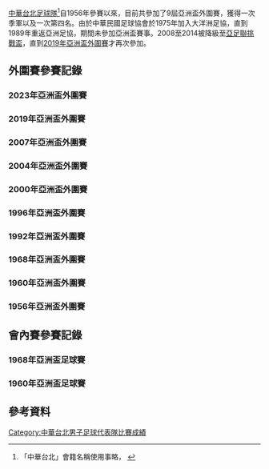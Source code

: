 [[中華台北男子足球代表隊|中華台北足球隊]]<ref>「中華台北」會籍名稱使用事略， {{cite web |url=http://old.npf.org.tw/PUBLICATION/EC/090/EC-R-090-017.htm |title=存档副本 |accessdate=2010-07-08 |deadurl=yes |archiveurl=https://web.archive.org/web/20110724233918/http://old.npf.org.tw/PUBLICATION/EC/090/EC-R-090-017.htm |archivedate=2011-07-24 }}</ref>自1956年參賽以來，目前共參加了9屆亞洲盃外圍賽，獲得一次季軍以及一次第四名。由於中華民國足球協會於1975年加入大洋洲足協，直到1989年重返亞洲足協，期間未參加亞洲盃賽事。2008至2014被降級至[[亞足聯挑戰盃|亞足聯挑戰盃]]，直到[[2019年亞洲盃外圍賽|2019年亞洲盃外圍賽]]才再次參加。

== 外圍賽參賽記錄 ==
=== 2023年亞洲盃外圍賽 ===
{{footballbox collapsible
|round      = [[2022年國際足總世界盃外圍賽_–_亞洲區第二圈#B組|2022年世足資格賽亞洲第二輪]]
|date       = 2019年9月5日
|time       = 19:10 ([[UTC+8|UTC+8]])
|team1      = {{fb-rt|TPE}}
|score      = 1 - 2
|report     = https://www.fifa.com/worldcup/qatar2022/preliminaries/asia/matches/match/400080718/
|team2      = {{fb|JOR}}
|goals1     = [[溫智豪|溫智豪]] {{goal|81}}
|goals2     = [[Baha'_Faisal|Faisal]] {{goal|19}} <br> [[Ahmed_Samir_(footballer,_born_1991)|Samir]] {{goal|37}}
|stadium    = [[台北田徑場|台北田徑場]]
|location   = [[台北|台北]], [[中華民國|中華民國]]
|attendance = 5,520
|referee    = {{flagicon|JPN}} 荒木友輔
|result     = L
}}
{{footballbox collapsible
|round      = [[2022年國際足總世界盃外圍賽_–_亞洲區第二圈#B組|2022年世足資格賽亞洲第二輪]]
|date       = 2019年9月10日
|time       = 19:10 ([[UTC+8|UTC+8]])
|team1      = {{fb-rt|TPE}}
|score      = 0 - 2
|report     = https://www.fifa.com/worldcup/qatar2022/preliminaries/asia/matches/match/400080721/
|team2      = {{fb|NEP}}
|goals1     = 
|goals2     = [[Anjan_Bista|Bista]] {{goal|4||62}}
|stadium    = [[台北田徑場|台北田徑場]] 
|location   = [[台北|台北]], [[中華民國|中華民國]]
|attendance = 4,780
|referee    = {{flagicon|OMA}} Yaqoob Abdul Baki
|result     = L
}}
{{footballbox collapsible
|round      = [[2022年國際足總世界盃外圍賽_–_亞洲區第二圈#B組|2022年世足資格賽亞洲第二輪]]
|date       = 2019年10月15日
|time       = 19:40 ([[UTC+8|UTC+8]])
|team1      = {{fb-rt|TPE}}
|score      = 1 - 7
|report     = https://www.fifa.com/worldcup/qatar2022/preliminaries/asia/matches/match/400080725/
|team2      = {{fb|AUS}}
|goals1     = [[陳毅維|陳毅維]] {{goal|21}}
|goals2     = [[亞當·塔加特|塔加特]] {{goal|12||19}} <br> [[傑克遜·歐文|歐文]] {{goal|34||37}} <br>[[哈利·蘇達亞|蘇達亞]] {{goal|73||89}} <br> [[占美·麥卡倫|麥卡倫]] {{goal|84}} 
|stadium    = [[國家體育場_(高雄市)|國家體育場]]
|location   = [[高雄|高雄]], [[中華民國|中華民國]]
|attendance = 3,251
|referee    = {{flagicon|THA}} Mongkolchai Pechsri
|result     = L
}}
{{footballbox collapsible
|round      = [[2022年國際足總世界盃外圍賽_–_亞洲區第二圈#B組|2022年世足資格賽亞洲第二輪]]
|date       = 2019年11月14日
|time       = 19:00 ([[UTC+3|UTC+3]])
|team1      = {{fb-rt|KUW}}
|score      = 9 - 0
|report     = https://www.fifa.com/worldcup/qatar2022/preliminaries/asia/matches/match/400080758/
|team2      = {{fb|TPE}}
|goals1     = [[Yousef_Nasser|Nasser]] {{goal|22||59}} <br> [[Fahad_Al_Ansari|Al Ansari]] {{goal|42}} <br> [[Mobarak_Al_Faneeni|Al Faneeni]] {{goal|49}} <br> [[Bader_Al-Mutawa|Al-Mutawa]] {{goal|55}} <br> [[Faisal_Zayid|Al-Harbi]] {{goal|62}} <br> [[Shabib_Al-Khaldi|Al-Khaldi]] {{goal|73}} <br> [[陳威全_(足球運動員)|陳威全]] {{goal|77|o.g.}} <br> [[Faisal_Ajab_Al-Azemi|Al-Azemi]] {{goal|73}}
|goals2     =
|stadium    = {{link-en|賈比爾·艾哈邁德·薩巴赫國際體育場|Jaber Al-Ahmad International Stadium}}
|location   = [[科威特城|科威特城]]，[[科威特|科威特]]
|attendance = 7,500
|referee    = {{flagicon|MAS}} Mohd Amirul Izwan Yaacob
|result     = L
}}
{{footballbox collapsible
|round      = [[2022年國際足總世界盃外圍賽_–_亞洲區第二圈#B組|2022年世足資格賽亞洲第二輪]]
|date       = 2019年11月19日
|time       = 18:00 ([[UTC+2|UTC+2]])
|team1      = {{fb-rt|JOR}}
|score      = 5 - 0
|report     = https://www.fifa.com/worldcup/qatar2022/preliminaries/asia/matches/match/400080760/
|team2      = {{fb|TPE}}
|goals1     = [[Baha'_Faisal|Faisal]] {{goal|4||75}} <br> [[Ahmad_Ersan|Ersan]] {{goal|25}} <br> [[Yazan_Abu_Arab|Al-Arab]] {{goal|43}} <br> [[漢姆扎·阿爾-達爾多耶|艾達拉耶]] {{goal|62}}
|goals2     =
|stadium    = {{link-en|阿卜杜拉二世國王體育場|King Abdullah II Stadium}}
|location   = [[安曼|安曼]]，[[約旦|約旦]]
|attendance = 2,289
|referee    = {{flagicon|UAE}} [[穆罕默德·阿卜杜拉·哈桑·穆罕默德|穆罕默德·阿卜杜拉·哈桑·穆罕默德]]
|result     = L
}}
{{footballbox collapsible
| round      = [[2022年國際足總世界盃外圍賽_–_亞洲區第二圈#B組|2022年世足資格賽亞洲第二輪]]
| date       = 2021年6月3日
| time       = 19:00 ([[UTC+3|UTC+3]])
| team1      = {{fb-rt|NEP}}
| score      = 2 – 0
| report     = https://www.fifa.com/worldcup/preliminaries/asia/matches/match/400176844/
| team2      = {{fb|TPE}}
| goals1     = [[Anjan_Bista|Bista]] {{goal|3|pen.}} <br> [[Nawayug_Shrestha|Shrestha]] {{goal|80}}
| goals2     =
| stadium    = {{link-en|科威特體育俱樂部體育場|Al Kuwait Sports Club Stadium}}
| location   = [[科威特城|科威特城]]，[[科威特|科威特]]{{refn|name=centralised|第二輪剩餘賽程安排於科威特舉行。}}
| attendance = 0
| referee    = {{flagicon|KOR}} Kim Woo-sung
| result     = L
}}
{{footballbox collapsible
| round      = [[2022年國際足總世界盃外圍賽_–_亞洲區第二圈#B組|2022年世足資格賽亞洲第二輪]]
| date       = 2021年6月7日
| time       = 22:00 ([[UTC+3|UTC+3]])
| team1      = {{fb-rt|AUS}}
| score      = 5 – 1
| report     = https://www.fifa.com/worldcup/preliminaries/asia/matches/match/400080767/
| team2      = {{fb|TPE}}
| goals1     = [[哈利·蘇達亞|蘇達亞]] {{goal|12}} <br> [[占美·麥卡倫|麥卡倫]] {{goal|27|pen.}} <br> [[特倫特·塞恩斯伯里|塞恩斯伯里]] {{goal|41}} <br> [[米歇爾·杜基|杜基]] {{goal|46||84}}
| goals2     = [[高偉傑|高偉傑]] {{goal|62}}
| stadium    = {{link-en|賈比爾·艾哈邁德國際體育場|Jaber Al-Ahmad International Stadium}}
| location   = [[科威特城|科威特城]]，[[科威特|科威特]]{{refn|name=centralised}}
| attendance = 0
| referee    = {{flagicon|QAT}} Saoud Al-Adba
| result     = L
}}
{{footballbox collapsible
| round      = [[2022年國際足總世界盃外圍賽_–_亞洲區第二圈#B組|2022年世足資格賽亞洲第二輪]]
| date       = 2021年6月15日
| time       = 22:00 ([[UTC+3|UTC+3]])
| team1      = {{fb-rt|TPE}}
| score      = 1 – 2
| report     = https://www.fifa.com/worldcup/preliminaries/asia/matches/match/400080768/
| team2      = {{fb|KUW}}
| goals1     = [[吳俊青|吳俊青]] {{goal|51}}
| goals2     = [[Yousef_Nasser|Nasser]] {{goal|14||71}}
| stadium    = {{link-en|賈比爾·艾哈邁德國際體育場|Jaber Al-Ahmad International Stadium}}
| location   = [[科威特城|科威特城]]，[[科威特|科威特]]{{refn|name=centralised}}
| attendance = 0
| referee    = {{flagicon|OMA}} [[艾哈邁德·卡夫|艾哈邁德·卡夫]]
| result     = L
}}
{{footballbox collapsible
| round      = [[2023年亞足聯亞洲盃外圍賽_–_附加賽圈|2023年亞洲盃資格賽附加賽]]
| date       = 2021年10月7日
| time       = 19:00 ([[UTC+7|UTC+7]])
| team1      = {{fb-rt|IDN}}
| score      = 2 – 1
| report     = http://stats.the-afc.com/match_report/20807
| team2      = {{fb|TPE}}
| goals1     = [[Ramai_Rumakiek|Rumakiek]] {{goal|16}} <br> [[Evan_Dimas|Dimas]] {{goal|48}}
| goals2     = [[許恆賓|許恆賓]] {{goal|90}}
| stadium    = [[武里南體育場|武里南體育場]]
| location   = [[武里南府|武里南府]]，[[泰國|泰國]]
| attendance = 0
| referee    = {{flagicon|IRN}} Heydari Payam
| result     = L
}}
{{footballbox collapsible
| round      = [[2023年亞足聯亞洲盃外圍賽_–_附加賽圈|2023年亞洲盃資格賽附加賽]]
| date       = 2021年10月11日
| time       = 20:00 ([[UTC+7|UTC+7]])
| team1      = {{fb-rt|TPE}}
| score      = 0 – 3
| report     = http://stats.the-afc.com/match_report/20809
| team2      = {{fb|IDN}}
| goals1     = 
| goals2     = [[Egy_Maulana_Vikri|Egy]] {{goal|27}} <br> [[Ricky_Kambuaya|Kambuaya]] {{goal|55}} <br> [[Witan_Sulaeman|Sulaeman]] {{goal|90+3}}
| stadium    = [[武里南體育場|武里南體育場]]
| location   = [[武里南府|武里南府]]，[[泰國|泰國]]
| attendance = 0
| referee    = {{flagicon|JOR}} [[穆罕默德·阿拉法赫|穆罕默德·阿拉法赫]]
| result     = L
}}

=== 2019年亞洲盃外圍賽 ===

{{footballbox_collapsible
|round= 第一輪
|date = 2015年3月12日
|time = 19:00 [[UTC+8|UTC+8]]
|team1 = {{fb-rt|TPE}}
|score = 0 - 1
|report = [http://www.fifa.com/worldcup/matches/round=275167/match=300311248/index.html 報告 (FIFA)]<br />[https://web.archive.org/web/20180324162538/http://cms.the-afc.com/afcasfeeds?fixtureid=9227&stageid=355&tMode=H&view=ajax&show=matchsummary 報告 (AFC)]
|team2 = {{fb|BRU}}
|goals1 = 
|goals2 = [[阿迪·賽義德|阿迪·賽義德]] {{goal|36}}
|location = [[高雄市|高雄市]]，[[中華民國|中華民國]]
|stadium = [[國家體育場_(高雄市)|國家體育場]]
|attendance = 6,273
|referee = {{flagicon|IND}} Rowan Arumughan
|assistantreferees = {{flagicon|IND}} Kennedy SAPAM<br />{{flagicon|IND}} Magho MOIRANGTHEM
|fourthofficial = {{flagicon|IND}} Tejas NAGVENKAR
|nobars= 1
|result= L
|motm= {{flagicon|TPE}} [[陳柏良_(足球運動員)|陳柏良]]

}}

{{footballbox_collapsible
|round= 第一輪
|date = 2015年3月17日
|time = 20:15 [[UTC+8|UTC+8]]
|team1 = {{fb-rt|BRU}}
|score = 0 - 2
|report=[http://www.fifa.com/worldcup/matches/round=275167/match=300311255/index.html 報告 (FIFA)] <br> [https://web.archive.org/web/20180324162443/http://cms.the-afc.com/afcasfeeds?fixtureid=9233&stageid=355&tMode=H&view=ajax&show=matchsummary 報告 (AFC)]
|team2 = {{fb|TPE}}
|goals1 = 
|goals2 = [[王睿_(台灣足球運動員)|王睿]] {{goal|36}} <br> [[朱恩樂|朱恩樂]] {{goal|53}}
|location = [[斯里巴卡旺市|斯里巴卡旺市]]，[[汶萊|汶萊]]
|stadium = {{link-en|蘇丹哈桑納爾·博爾基亞體育場|Sultan Hassal Bolkiah Stadium}}
|attendance = 18,000
|referee = {{flagicon|KSA}} Turki Alkhudhayr
|assistantreferees = {{flagicon|KSA}} Badr Al Shumrani <br> {{flagicon|KSA}} Khalaf Zaid Alshammari
|fourthofficial = {{flagicon|KSA}} Mohammed Al HOISH
|nobars= 1
|result= W
|aggregatescore = 1 - 2
|motm= {{flagicon|TPE}} [[王睿_(台灣足球運動員)|王睿]]
}}
{{footballbox_collapsible
|round= 第二輪
|date = 2015年6月16日
|time = 19:30 [[UTC+8|UTC+8]]
|team1 = {{fb-rt|TPE}}
|score = 0 - 2
|report = [http://www.fifa.com/worldcup/matches/round=275171/match=300317468/index.html 報告 (FIFA)] <br> [https://web.archive.org/web/20180324224254/http://cms.the-afc.com/afcasfeeds?fixtureid=9387&stageid=365&tMode=H&view=ajax&show=matchsummary 報告 (AFC)]
|team2 = {{fb|THA}}
|goals1 = 
|goals2 = [[堤拉辛·當達|鄧達]] {{goal|21||39}}
|location = [[台北市|台北市]]，[[中華民國|中華民國]]
|stadium = [[台北田徑場|台北田徑場]]
|attendance =  18,168
|referee = {{flagicon|KUW}} Ali Shaban
|assistantreferees = {{flagicon|KUW}} Humoud Alsahli<br />{{flagicon|KUW}} Ali Behzad
|fourthofficial = {{flagicon|KUW}} Jasem Ahmad
|nobars= 1
|result= L
|motm= {{flagicon|THA}} [[堤拉辛·當達|鄧達]]
}}
{{footballbox_collapsible
|round= 第二輪
|date = 2015年9月3日
|time = 17:00 [[UTC+4:30|UTC+4:30]]
|team1 = {{fb-rt|IRQ}}
|score = 5 - 1
|report = [http://www.fifa.com/worldcup/matches/round=275171/match=300317470/index.html 報告 (FIFA)] <br> [https://web.archive.org/web/20180324224521/http://cms.the-afc.com/afcasfeeds?fixtureid=9388&stageid=365&tMode=H&view=ajax&show=matchsummary 報告 (AFC)]
|team2 = {{fb|TPE}}
|goals1 = [[阿里·阿德南|阿里·阿德南]] {{goal|37}} <br> {{link-en|Ali Hosni|Ali Hosni}} {{goal|59}} <br> {{link-en|Ahmed Yasin Ghani|Ahmed Yasin Ghani|Yasin}} {{goal|80}} <br> [[尤尼斯·穆罕默德|尤尼斯]] {{goal|88}} <br> {{link-en|Justin Meram|Justin Meram|Meram}} {{goal|90+1|pen.}}
|goals2 = [[溫智豪|溫智豪]] {{goal|86}}
|location = [[德黑蘭|德黑蘭]]，[[伊朗|伊朗]]
|stadium = {{link-en|PAS Stadium|Shahid Dastgerdi Stadium|帕斯球場}}
|attendance = 4,200
|referee = {{flagicon|OMA}} Yaqoob ABDUL BAKI
|assistantreferees = {{flagicon|OMA}} Hamed AL MAYAHI <br> {{flagicon|OMA}} Abdullah AL JARDANI
|fourthofficial = {{flagicon|OMA}} Omar MUBARAK MAZAROUA AL YAQOUBI
|nobars= 1
|result= L
|motm= {{flagicon|IRQ}} [[尤尼斯·穆罕默德|尤尼斯]] 
}}
{{footballbox_collapsible
|round= 第二輪
|date = 2015年9月8日
|time = 19:00 [[UTC+8|UTC+8]]
|team1 = {{fb-rt|TPE}}
|score = 1 - 2
|report = [http://www.fifa.com/worldcup/matches/round=275171/match=300317483/index.html 報告 (FIFA)] <br> [https://web.archive.org/web/20180324224122/http://cms.the-afc.com/afcasfeeds?fixtureid=9390&stageid=365&tMode=H&view=ajax&show=matchsummary 報告 (AFC)]
|team2 = {{fb|VIE}}
|goals1=[[吳俊青|吳俊青]] {{goal|82}}
|goals2=[[丁薦城|丁薦城]] {{goal|53}} <br> [[陳飛山|陳飛山]] {{goal|90+2}}
|location = [[台北市|台北市]]，[[中華民國|中華民國]]
|stadium = [[台北田徑場|台北田徑場]]
|attendance =  	20,239
|referee = {{flagicon|KOR}} 金大容
|assistantreferees = {{flagicon|KOR}} KANG Dojoon <br> {{flagicon|KOR}} Park INSUN
|fourthofficial = {{flagicon|BAN}} Md. MIZANUR RAHMAN
|nobars= 1
|result= L
|motm= {{flagicon|TPE}} [[陳昌源|陳昌源]]
}}
{{footballbox_collapsible
|round= 第二輪
|date = 2015年11月12日
|time = 19:00 [[UTC+7|UTC+7]]
|team1 = {{fb-rt|THA}}
|score = 4 - 2
|report = [http://www.fifa.com/worldcup/matches/round=275171/match=300317485/index.html 報告 (FIFA)] <br> [https://web.archive.org/web/20180324224459/http://cms.the-afc.com/afcasfeeds?fixtureid=9397&stageid=365&tMode=H&view=ajax&show=matchsummary 報告 (AFC)]
|team2 = {{fb|TPE}}
|goals1 = Teerasil Dangda {{goal|41}} <br> [[博考·安南|博考·安南]] {{goal|52}} <br> [[阿迪沙·格賴頌|阿迪沙·格賴頌]] {{goal|72}} <br> Thana CHANABOOT {{goal|74}}
|goals2 = [[殷亞吉|殷亞吉]] {{goal|3}} <br> [[黃楷峻|黃楷峻]] {{goal|65}}
|location = [[曼谷|曼谷]]，[[泰國|泰國]]
|stadium = [[拉加曼加拉體育場|拉加曼加拉體育場]]
|attendance = 50,000
|referee = {{flagicon|KGZ}} Dmitriy Mashentsev
|assistantreferees = {{flagicon|KGZ}} Bakhadyr KOCHKOROV <br> {{flagicon|KGZ}} Ismailzhan TALIPZHANOV
|fourthofficial = {{flagicon|KGZ}} Rysbek SHEKERBEKOV
|nobars= 1
|result= L
|motm= {{flagicon|THA}} Tana Chanabut
}}
{{footballbox_collapsible
|round= 第二輪
|date = 2015年11月17日
|time = 19:00 [[UTC+8|UTC+8]]
|team1 = {{fb-rt|TPE}}
|score = 0 - 2
|report = [http://www.fifa.com/worldcup/matches/round=275171/match=300317471/index.html 報告 (FIFA)] <br> [https://web.archive.org/web/20180324224236/http://cms.the-afc.com/afcasfeeds?fixtureid=9398&stageid=365&tMode=H&view=ajax&show=matchsummary 報告 (AFC)]
|team2 = {{fb|IRQ}}
|goals1 = 
|goals2 = [[杜爾加姆·伊斯邁爾|伊斯邁爾]] {{goal|19}} <br> [[尤尼斯·穆罕默德|尤尼斯]] {{goal|85}}
|location = [[高雄市|高雄市]]，[[中華民國|中華民國]]
|stadium = [[國家體育場_(高雄市)|國家體育場]]
|attendance = 11,960
|referee = {{flagicon|JPN}} [[饭田淳平|饭田淳平]]
|assistantreferees = {{flagicon|JPN}} 五十嵐泰之 <br> {{flagicon|JPN}} 山內宏志
|fourthofficial = {{flagicon|CAM}} Vichhika TUY
|nobars= 1
|result= L
|motm= {{flagicon|IRQ}} [[尤尼斯·穆罕默德|尤尼斯]]
}}
{{footballbox_collapsible
|round= 第二輪
|date = 2016年3月24日
|time = 19:00 [[UTC+7|UTC+7]]
|team1 = {{fb-rt|VIE}}
|score = 4 - 1
|report = [http://www.fifa.com/worldcup/matches/round=275171/match=300317469/index.html 報告 (FIFA)] <br> [https://web.archive.org/web/20180324224405/http://cms.the-afc.com/afcasfeeds?fixtureid=9400&stageid=365&tMode=H&view=ajax&show=matchsummary 報告 (AFC)]
|team2 = {{fb|TPE}}
|goals1 = [[黎公榮|黎公榮]] {{goal|8||90+1}} <br> [[阮文全|阮文全]] {{goal|29||42}}
|goals2 = [[吳俊青|吳俊青]] {{goal|7}}
|location = [[河內|河內]]，[[越南|越南]]
|stadium = [[美亭國家體育場|美亭國家體育場]]
|attendance = 18,350
|referee = {{flagicon|JOR}} Adham Makhadmeh
|assistantreferees = {{flagicon|JOR}} Ahmad Alroalle <br> {{flagicon|JOR}} Issa Alamawi
|fourthofficial = {{flagicon|JOR}} Ahmed Alali
|nobars= 1
|result= L
|motm= {{flagicon|VIE}} [[阮文全|阮文全]]
}}
{{footballbox_collapsible
|round = 附加賽第一輪
|date = 2016年6月2日
|time = 19:00 [[UTC+8|UTC+8]]
|team1 = {{fb-rt|TPE}}
|score = 2 - 2
|report = [https://web.archive.org/web/20180327084734/http://cms.the-afc.com/afcasfeeds?fixtureid=10175&stageid=403&tMode=H&view=ajax&show=matchsummary 報告 (AFC)]
|team2 = {{fb|CAM}}
|goals1 = [[黃偉民_(足球運動員)|黃偉民]] {{goal|6}} <br> [[陳柏良_(足球運動員)|陳柏良]] {{goal|22}}
|goals2 = [[Keo_Sokpheng|Sokpheng]] {{goal|8}} <br> [[Chhin_Chhoeun|Chhoeun]]{{goal|31}}
|location = [[高雄市|高雄市]]，[[中華民國|中華民國]]
|stadium = [[國家體育場_(高雄市)|國家體育場]]
|attendance = 3,564
|referee = {{flagicon|IND}} [[Pranjal_Banerjee|Pranjal Banerjee]]
|assistantreferees = {{flagicon|IND}} [[Samar_Pal|Samar Pal]] <br> {{flagicon|IND}} [[Asi_Kr_Sarkar|Asi Kr Sarkar]]
|fourthofficial = {{flagicon|PLE}} [[Ali_Jibril|Ali Jibril]]
|nobars = 1
|result = D
|motm = {{flagicon|TPE}} [[潘文傑|潘文傑]]
}}
{{footballbox_collapsible
|round = 附加賽第一輪
|date = 2016年6月7日
|time = 19:00 [[UTC+7|UTC+7]]
|team1 = {{fb-rt|CAM}}
|score = 2 - 0
|aggregatescore = 4 - 2
|report =  [https://web.archive.org/web/20180327084619/http://cms.the-afc.com/afcasfeeds?fixtureid=10180&stageid=403&tMode=H&view=ajax&show=matchsummary 報告 (AFC)]
|team2 = {{fb|TPE}}
|goals1 = Hong Pheng {{goal|7}} <br> Prak Mony Udom {{goal|60|pen.}}
|goals2 = 
|location = [[金邊|金邊]]，[[柬埔寨|柬埔寨]]
|stadium = [[金邊奧林匹克體育場|金邊奧林匹克體育場]]
|attendance = 50,000
|referee = {{flagicon|JOR}} Ahmed Faisal Mohammad Al Ali
|assistantreferees = {{flagicon|JOR}} Faisal Mohammad Awwad Shwair <br> {{flagicon|JOR}} Muhammad Muhammad Hassan Mustafa
|fourthofficial = {{flagicon|JOR}} Ahmad Yacoub Ibrahim
|nobars = 1
|result = L
|motm = {{flagicon|CAM}} Chan Vathanaka
}}
{{footballbox_collapsible
|round = 附加賽第二輪
|date = 2016年9月6日
|time = 19:00 [[UTC+8|UTC+8]]
|team1 = {{fb-rt|TLS}}
|score = 1 - 2
|report = [https://web.archive.org/web/20180328164512/http://cms.the-afc.com/afcasfeeds?fixtureid=10187&stageid=403&tMode=H&view=ajax&show=matchsummary 報告 (AFC)]
|team2 = {{fb|TPE}}
|goals1 = {{le|魯菲諾・伽馬|Rufino Gama}} {{goal|5}}
|goals2 = [[吳俊青|吳俊青]] {{goal|8||38}}
|location = [[高雄市|高雄市]]，[[中華民國|中華民國]]
|stadium = [[國家體育場_(高雄市)|國家體育場]]
|attendance = 2,849
|referee = {{flagicon|VIE}} [[武明智|武明智]]
|assistantreferees = {{flagicon|VIE}} Nguyen Trung Hau <br> {{flagicon|SIN}} Jeffrey Goh
|fourthofficial = {{flagicon|VIE}} Nguyen Hien Triet
|nobars = 1
|result = W
|motm = {{flagicon|TPE}} [[吳俊青|吳俊青]]
}}
{{footballbox_collapsible
|round = 附加賽第二輪
|date= {{Start date|2016|10|11}}
|time= 19:00 [[UTC+8|UTC+8]]
|team1= {{fb-rt|TPE}}
|score= 2 - 1
|aggregatescore = 4 - 2
|report= [https://web.archive.org/web/20180328104352/http://cms.the-afc.com/afcasfeeds?fixtureid=10190&stageid=403&tMode=H&view=ajax&show=matchsummary 報告]
|team2={{fb|TLS}}
|goals1= [[陳毅維|陳毅維]] {{goal|10}} <br> [[陳浩瑋|陳浩瑋]] {{goal|75}}
|goals2= {{le|荷西·奧利維拉|José Oliveira}} {{goal|86}}
|location= [[高雄市|高雄市]]，[[中華民國|中華民國]]
|stadium= [[國家體育場_(高雄市)|國家體育場]]
|attendance = 1,000
|referee = {{flagicon|KOR}} Kim Hee Gon
|assistantreferees = {{flagicon|KOR}} PARK SANGJUN<br />{{flagicon|KOR}} LEE JUNG MIN
|fourthofficial = {{flagicon|KOR}} KIM WOOSUNG
|nobars = 1
|result = W
|motm = {{flagicon|TPE}} [[陳毅維|陳毅維]]
}}
{{footballbox_collapsible
|round		=第三輪
|date		={{Start date|2017|3|26}}
|time		=18:00 [[UTC+8|UTC+8]]
|team1		={{fb-rt|TPE}}
|score		=1 - 3
|report		=[https://web.archive.org/web/20180323032108/http://cms.the-afc.com/afcasfeeds?fixtureid=11185&stageid=432&tMode=H&view=ajax&show=matchsummary 報告]
|team2		={{fb|TKM}}
|goals1		=[[陳柏良|陳柏良]] {{goal|45+2|pen.}}
|goals2		=Altymyrat Annadurdyýew {{goal|23}}<br />Ruslan Mingazov {{goal|24}} {{sent off|2|65|90+3}}<br />Serdar Annaorazow {{yel|45}}<br />Elman Tagayev {{yel|52}}<br />[[陳家駿|陳家駿]] {{goal|83|o.g.}}
|location	=[[台北市|台北市]]，[[中華民國|中華民國]]
|stadium	=[[台北田徑場|台北田徑場]] 
|attendance	=5,898
|referee	={{flagicon|KOR}} Kim Hee Gon
|assistantreferees	={{flagicon|KOR}} Kwak Seung-soon<br />{{flagicon|KOR}} Kang Dong-ho
|fourthofficial	={{flagicon|MAL}} Suhaizi Shukri
|nobars		=1
|result		=L
|motm		={{flagicon|TKM}} Altymyrat Annadurdyýew
}}
{{footballbox_collapsible
|round		=第三輪
|date		={{Start date|2017|6|13}}
|time		=21:00 [[UTC+8|UTC+8]]
|team1		={{fb-rt|SIN}}
|score		=1 - 2
|report		=[https://web.archive.org/web/20180322205225/http://cms.the-afc.com/afcasfeeds?fixtureid=11186&stageid=432&tMode=H&view=ajax&show=matchsummary 報告]
|team2		={{fb|TPE}}
|goals1		=Hariss Harun {{goal|6}}
|goals2		=[[陳昌源|陳昌源]] {{goal|31}}<br>[[陳昭安|陳昭安]] {{goal|60}}
|location	=[[加冷|加冷]]，[[新加坡|新加坡]]
|stadium	=[[惹蘭勿剎體育場|惹蘭勿剎體育場]] 
|attendance	=5,234
|referee	={{flagicon|JOR}} Ahmed Faisal Mohammad Al Ali
|assistantreferees	={{flagicon|JOR}} Mohammad Mustafa Al Kalaf<br>{{flagicon|JOR}} Ayman Faysal Hamza Obeidat
|fourthofficial	={{flagicon|JOR}} Mohammad Hasan Mahmoud Arafah
|nobars		=1
|result		=W
|motm		={{flagicon|TPE}} [[陳昌源|陳昌源]]

}}

{{footballbox_collapsible
|round		= 第三輪
|date		= {{Start date|2017|9|5}}
|time		= {{UTZ|19:00|3}}
|team1		= {{fb-rt|BHR}}
|score		= 5 - 0
|report		= [https://web.archive.org/web/20180322205251/http://cms.the-afc.com/afcasfeeds?fixtureid=11189&stageid=432&tMode=H&view=ajax&show=matchsummary 報告]
|team2		= {{fb|TPE}}
|goals1		= Komail Al-Aswad {{goal|11}} <br> Ali Jaafar Mohamed Madan {{goal|45+4}} <br> Mahdi Abduljabbar {{goal|56||89}} <br> Abdulla Yusuf Helal {{goal|74}}
|goals2		=
|location	= [[里法|里法]]，[[巴林|巴林]]
|stadium	= [[巴林國家體育場|巴林國家體育場]] 
|attendance	= 362
| referee	= {{flagicon|MAS}} [[Nagor_Amir_Noor_Mohamed|Nagor Amir Noor Mohamed]]
| assistantreferees = {{flagicon|MAS}} Mohamad Mu Azi Zainal Abidin <br> {{flagicon|MAS}} Azman Ismail
| fourthofficial = {{flagicon|MAS}} Muhammad Nazmi Nasaruddin
| nobars = 1
| result = L
| motm = {{flagicon|BHR}} Mahdi Abduljabbar

}}

{{footballbox_collapsible
|round		= 第三輪
|date		= {{Start date|2017|10|10}}
|time		= {{UTZ|18:00|8}} 
|team1		= {{fb-rt|TPE}}
|score		= 2 - 1
|report		=  [https://web.archive.org/web/20180323032047/http://cms.the-afc.com/afcasfeeds?fixtureid=11191&stageid=432&tMode=H&view=ajax&show=matchsummary 報告]
|team2		= {{fb|BHR}}
| goals1	= [[陳柏良|陳柏良]] {{goal|90}} <br> [[朱恩樂|朱恩樂]] {{goal|90+3}}
| goals2	= [[Ismail_Al-Latif|Ismail Al-Latif]] {{goal|18|pen.}}
| location	= [[台北市|台北市]]，[[中華民國|中華民國]]
| stadium	= [[台北田徑場|台北田徑場]]
| attendance	= 7,908
| referee	= {{flagicon|JPN}} 木村博之
| assistantreferees	= {{flagicon|JPN}} Jun Mihara <br> {{flagicon|JPN}}Toshiyuki Tanaka
| fourthofficial	= {{flagicon|JPN}} Yusuke Araki
| nobars	= 1
| result	= W
| motm = 

}}

{{footballbox_collapsible
|round		=第三輪
|date		={{Start date|2017|11|14}}
| time		= {{UTZ|15:00|5}}
| team1		= {{fb-rt|TKM}}
| score		= 2 - 1
| report	= [https://web.archive.org/web/20180322205122/http://cms.the-afc.com/afcasfeeds?fixtureid=11193&stageid=432&tMode=H&view=ajax&show=matchsummary 報告]
| team2		= {{fb|TPE}}
| goals1	= [[Yakshiyev_Murat|Yakshiyev Murat]] {{goal|22|}} <br> [[Annadurdyyev_Altymyrat|Annadurdyyev Altymyrat]] {{goal|40|}}
| goals2        = [[陳柏良|陳柏良]] {{goal|88|pen.}}
| location	= [[巴爾坎納巴德|巴爾坎納巴德]]，[[土庫曼|土庫曼]]
| stadium	= Sport toplumy Stadium
| attendance	= 9,500
| referee	= {{flagicon|SRI}} Hettikamkanamge Perera
| assistantreferees    = {{flagicon|SRI}} Palliya Guruge Priyanga Namal <br> {{flagicon|SRI}} Palitha Hemathunga
| fourthofficial       ={{flagicon|SRI}} Kuttiappa Rajaratnam Prashanth Rajakrishna 
| nobars	= 1
| result	= L
| motm		= {{flagicon|TKM}} [[Yakshiyev_Murat|Yakshiyev Murat]]
}}
{{footballbox_collapsible
|round		=第三輪
|date		={{Start date|2018|3|27}}
| time		={{UTZ|19:00|8}} 
| team1		={{fb-rt|TPE}}
| score		= 1 - 0
| report	= [https://web.archive.org/web/20180322204743/http://cms.the-afc.com/afcasfeeds?fixtureid=11195&stageid=432&tMode=H&view=ajax&show=matchsummary 報告]
| team2		={{fb|SIN}}
| goals1	= [[陳柏良_(足球運動員)|陳柏良]] {{goal|37}}
| goals2	=
| location	= [[中華民國|中華民國]][[台北市|台北市]]
| stadium	= [[台北田徑場|台北田徑場]]
| attendance	= 8,139
| referee	= {{flagicon|IND}} Pranjal Banerjee
| assistantreferees = {{flagicon|IND}} Samar Pal <br> {{flagicon|IND}} Asit Kumar Sarkar
| fourthofficial = {{flagicon|BAN}} Md Anisur Rahman
| nobars	= 1
| result	= W
| motm		= {{flagicon|TPE}} [[陳柏良|陳柏良]]
}}

===2007年亞洲盃外圍賽===
{{footballbox_collapsible
|round=小組賽
|date=2006年2月22日
|time=15:30 [[UTC+3:30|UTC+3:30]]
|team1={{fb-rt|IRN}}
|score= 4 - 0
|report =
|team2={{fb|TPE}}
|goals1=[[安德拉尼克·泰穆里安|安德拉尼克·泰穆里安]] {{goal|35}} <br /> [[Mehrzad_Madanchi|Madanchi]] {{goal|47||60}} <br /> [[阿里·戴伊|阿里·戴伊]] {{goal|82}}
|goals2=
|location =[[德黑蘭|德黑蘭]]，[[伊朗|伊朗]]
|stadium =[[阿薩迪體育場|阿薩迪體育場]]
|attendance=5,000
|referee={{flagicon|Iraq}} Ala Abdul Kadir Nema
|nobars= 1
|result= L
}}
{{footballbox_collapsible
|round=小組賽
|date=2006年3月1日
|time=18:00 [[UTC+8|UTC+8]]
|team1={{fb-rt|TPE}}
|score= 0 - 4
|report =
|team2={{fb|Syria}}
|goals1=
|goals2=[[Zyad_Chaabo|Chabbo]] {{goal|29||58}} <br /> [[Jehad_Al_Hussain|Al Hussain]] {{goal|45}} <br /> [[菲拉斯·哈蒂布|菲拉斯·哈蒂布]] {{goal|64}}
|location =[[台北市|台北市]]，[[中華民國|中華民國]]
|stadium =[[中山足球場|中山足球場]]
|attendance=700
|referee={{flagicon|PRK}} O il Son
|nobars= 1
|result= L
}}
{{footballbox_collapsible
|round=小組賽
|date=2006年8月16日
|time=18:00 [[UTC+8|UTC+8]]
|team1={{fb-rt|TPE}}
|score= 0 - 3
|report =
|team2={{fb|KOR}}
|goals1=
|goals2=[[安貞桓|安貞桓]] {{goal|31}} <br /> [[鄭助國|鄭助國]] {{goal|53}} <br /> [[金斗炫|金斗炫]] {{goal|80}}
|location =[[台北市|台北市]]，[[中華民國|中華民國]]
|stadium =[[中山足球場|中山足球場]]
|attendance=1,300
|referee={{flagicon|India}} Subrata Sarkar
|nobars= 1
|result= L
}}
{{footballbox_collapsible
|round=小組賽
|date=2006年9月6日
|time=20:00 [[UTC+9|UTC+9]]
|team1={{fb-rt|KOR}}
|score= 8 - 0
|report =
|team2={{fb|TPE}}
|goals1=[[薛琦鉉|薛琦鉉]] {{goal|3||52}} <br /> [[鄭助國|鄭助國]] {{goal|4||45||88}} <br /> [[曹宰榛|曹宰榛]] {{goal|19||82}} <br /> [[金斗炫|金斗炫]] {{goal|77}}
|goals2=
|location =[[水原市|水原市]]，[[大韓民國|大韓民國]]
|stadium =[[水原世界盃競技場|水原世界盃競技場]]
|attendance=21,000
|referee={{flagicon|Sri Lanka}} Chandrasiri Deshapriya Arambakade Gedara
|nobars= 1
|result= L
}}
{{footballbox_collapsible
|round=小組賽
|date=2006年10月11日
|time=18:00 [[UTC+8|UTC+8]]
|team1={{fb-rt|TPE}}
|score= 0 - 2
|report =
|team2={{fb|IRN}}
|goals1=
|goals2=[[阿里·卡里米|阿里·卡里米]] {{goal|10||56}}
|location =[[台北市|台北市]]，[[中華民國|中華民國]]
|stadium =[[台北田徑場|台北田徑場]]
|attendance=2,000
|referee={{flagicon|Bangladesh}} Tayeb Hasan Shamsuzzaman
|nobars= 1
|result= L
}}
{{footballbox_collapsible
|round=小組賽
|date=2006年11月15日
|time=14:00
|team1={{fb-rt|Syria}}
|score= 3 - 0
|report =
|team2={{fb|TPE}}
|goals1=[[Tarek_Jabban|Al Jaban]] {{goal|51}} <br /> [[菲拉斯·哈蒂布|菲拉斯·哈蒂布]] {{goal|62||79}}
|goals2=
|location =[[大馬士革|大馬士革]]，[[敘利亞|敘利亞]]
|stadium =Abbasiyyin Stadium
|attendance=1,000
|referee={{flagicon|Oman}} Abdullah Al Hilali
|nobars= 1
|result= L
}}

===2004年亞洲盃外圍賽===
{{footballbox_collapsible
|date=2003年3月23日
|round=預賽
|team1={{fb-rt|Chinese Taipei}}
|score=3 – 0
|team2={{fb|Timor-Leste}}
|goals1= [[H.C._Ming|H.C. Ming]] {{goal|?||?}}<br />[[C.J._Ming|C.J. Ming]] {{goal|33}}
|goals2=
|location =[[可倫坡|可倫坡]]，[[斯里蘭卡|斯里蘭卡]]
|nobars= 1
|result= W
}}
{{footballbox_collapsible
|date=2003年3月25日
|round=預賽
|team1={{fb-rt|Sri Lanka}}
|score=2 – 1
|team2={{fb|Chinese Taipei}}
|goals1= [[S.R._Kumara|S.R. Kumara]] {{goal|13}}<br /> [[Channa_Ediri_Bandanage|Channa]] {{goal|78}}
|goals2= [[Yen_C.W.|Yen C.W.]] {{goal|47}}
|location =[[可倫坡|可倫坡]]，[[斯里蘭卡|斯里蘭卡]]
|nobars= 1
|result= L
}}

===2000年亞洲盃外圍賽===
{{footballbox_collapsible
|round= 
|date = 2000年3月25日
|time = [[UTC+8|UTC+8]]
|team1 = {{fb-rt|MAS}}
|score = 3 - 0
|report = 
|team2 = {{fb|TPE}}
|goals1 = Mohammed Noor Derus {{goal|34}}<br />Rusdi Suparman {{goal|82||86}}
|goals2 = 
|location = [[吉隆坡|吉隆坡]]，[[馬來西亞|馬來西亞]]
|stadium = Shah Alam Stadium
|attendance = 
|referee = 
|assistantreferees = 
|fourthofficial = 
|nobars = 1
|result = L
|motm = 
}}
{{footballbox_collapsible
|round= 
|date = 2000年3月27日
|time = [[UTC+8|UTC+8]]
|team1 = {{fb-rt|TPE}}
|score = 0 - 2
|report = 
|team2 = {{fb|THA}}
|goals1 = 
|goals2 = Seksan Piturat {{goal|74}}<br />[[鄭勇仁|鄭勇仁]] {{goal|81|o.g.}}
|location = [[吉隆坡|吉隆坡]]，[[馬來西亞|馬來西亞]]
|stadium = Shah Alam Stadium
|attendance = 
|referee = 
|assistantreferees = 
|fourthofficial = 
|nobars = 1
|result = L
|motm = 
}}
{{footballbox_collapsible
|round= 
|date = 2000年3月29日
|time = 18:45 [[UTC+8|UTC+8]]
|team1 = {{fb-rt|TPE}}
|score = 0 - 2
|report = 
|team2 = {{fb|PRK}}
|goals1 = 
|goals2 = 梁圭史 {{goal|12||21}}
|location = [[吉隆坡|吉隆坡]]，[[馬來西亞|馬來西亞]]
|stadium = Shah Alam Stadium
|attendance = 4000
|referee = 
|assistantreferees = 
|fourthofficial = 
|nobars = 1
|result = L
|motm = 
}}
{{footballbox_collapsible
|round= 
|date = 2000年4月4日
|time = [[UTC+7|UTC+7]]
|team1 = {{fb-rt|TPE}}
|score = 3 - 2
|report = 
|team2 = {{fb|MAS}}
|goals1 = Shea Sheau Bao {{goal|43}}
|goals2 = 
|location = [[曼谷|曼谷]]，[[泰國|泰國]]
|stadium = [[蘇帕查拉賽體育場|蘇帕查拉賽體育場]]
|attendance = 
|referee = 
|assistantreferees = 
|fourthofficial = 
|nobars = 1
|result = W
|motm = 
}}
{{footballbox_collapsible
|round= 
|date = 2000年4月6日
|time = [[UTC+7|UTC+7]]
|team1 = {{fb-rt|THA}}
|score = 1 - 0
|report = 
|team2 = {{fb|TPE}}
|goals1 = Thawatchai Damrong-Ongtrakul {{goal|43}}
|goals2 = 
|location = [[曼谷|曼谷]]，[[泰國|泰國]]
|stadium = [[蘇帕查拉賽體育場|蘇帕查拉賽體育場]]
|attendance = 
|referee = 
|assistantreferees = 
|fourthofficial = 
|nobars = 1
|result = L
|motm = 
}}
{{footballbox_collapsible
|round= 
|date = 2000年4月9日
|time = [[UTC+7|UTC+7]]
|team1 = {{fb-rt|PRK}}
|score = 1 - 0
|report = 
|team2 = {{fb|TPE}}
|goals1 = 李赫哲 {{goal|53}}
|goals2 = 
|location = [[曼谷|曼谷]]，[[泰國|泰國]]
|stadium = [[蘇帕查拉賽體育場|蘇帕查拉賽體育場]]
|attendance = 45,000
|referee = 
|assistantreferees = 
|fourthofficial = 
|nobars = 1
|result = L
|motm = 
}}

===1996年亞洲盃外圍賽===
{{footballbox_collapsible
| date       = 1996年8月4日
| time       = 
| team1      = {{fb-rt|VIE}}
| score      = 4–1
| report     = 
| team2      = {{fb|TPE}}
| goals1     = 
| goals2     = 
|location =[[胡志明市|胡志明市]]，[[越南|越南]]
|stadium=
| attendance = 
| referee    = 
|nobars= 1
|result= L
}}
{{footballbox_collapsible
| date       = 1996年8月8日
| time       = 17:00
| team1      = {{fb-rt|KOR}}
| score      = 4–0
| report     = 
| team2      = {{fb|TPE}}
| goals1     = [[洪明甫|洪明甫]] {{goal|9}} <br> [[Kim_Do-hoon|Kim Do-hoon]] {{goal|19}} <br> [[朴泰夏|朴泰夏]] {{goal|48||70}}
| goals2     = 
|location =[[胡志明市|胡志明市]]，[[越南|越南]]
|stadium=Thống Nhất Stadium
| attendance = 
| referee    = {{flagicon|India}} [[Inayath_Ulla_Khan|Inayath Ulla Khan]]
|nobars= 1
|result= L
}}
{{footballbox_collapsible
| date       = 1996年8月10日
| time       = 
| team1      = {{fb-rt|GUM}}
| score      = 2–9
| report     = 
| team2      = {{fb|TPE}}
| goals1     = 
| goals2     = 
|location =[[胡志明市|胡志明市]]，[[越南|越南]]
|stadium=
| attendance = 
| referee    = 
|nobars= 1
|result= W
}}
===1992年亞洲盃外圍賽===
{{footballbox_collapsible
|date=1992年6月3日
|team1= {{fb-rt|North Korea}}
|score=6 - 0
|team2= {{fb|TPE}} 
|goals1= 
|goals2=  
|location =[[平壤|平壤]]，[[朝鮮民主主義人民共和國|朝鮮民主主義人民共和國]]
|stadium=
|nobars= 1
|result= L
}}
{{footballbox_collapsible
|date=1992年6月5日
|team1={{fb-rt|TPE}}
|score=0 - 0
|team2={{fb|Hong Kong|1959}}
|goals1= 
|goals2=
|location =[[平壤|平壤]]，[[朝鮮民主主義人民共和國|朝鮮民主主義人民共和國]]
|stadium=
|nobars= 1
|result= D
}}
{{footballbox_collapsible
|date=1992年6月7日
|team1={{fb-rt|TPE}} 
|score=0 - 2
|team2={{fb|Macau|colonial}}
|goals1= 
|goals2= 
|location =[[平壤|平壤]]，[[朝鮮民主主義人民共和國|朝鮮民主主義人民共和國]]
|stadium=
|nobars= 1
|result= L
}}

===1968年亞洲盃外圍賽===
{{footballbox_collapsible
|round=東亞區
|date= 1967年7月27日
|team1 = {{fb-rt|Republic of China}}
|score = 2 - 2
|team2 = {{fb|JPN}}
|location = [[台北市|台北市]]，[[中華民國|中華民國]]
|stadium = [[台北市立體育場|台北市立體育場]]
|nobars= 1
|result= D
}}
{{footballbox_collapsible
|round=東亞區
|date= 1967年8月1日
|team1 = {{fb-rt|Republic of China}}
|score = 9 - 0
|team2 = {{fb|PHI}}
|location = [[台北市|台北市]]，[[中華民國|中華民國]]
|stadium = [[台北市立體育場|台北市立體育場]]
|nobars= 1
|result= W
}}
{{footballbox_collapsible
|round=東亞區
|date= 1967年8月3日
|team1 = {{fb-rt|Republic of China}}
|score = 3 - 2
|team2 = {{fb|IDN}}
|location = [[台北市|台北市]]，[[中華民國|中華民國]]
|stadium = [[台北市立體育場|台北市立體育場]]
|nobars= 1
|result= W
}}
{{footballbox_collapsible
|round=東亞區
|date= 1967年8月7日
|team1 = {{fb-rt|Republic of China}}
|score = 1 - 0
|team2 = {{fb|KOR}}
|location = [[台北市|台北市]]，[[中華民國|中華民國]]
|stadium = [[台北市立體育場|台北市立體育場]]
|nobars= 1
|result= W
}}

===1960年亞洲盃外圍賽===
{{footballbox_collapsible
|round=東亞區
|date=1959年3月31日
|time=
|team1={{fb-rt|PHI}}
|score= 4 - 7
|report =
|team2={{fb|Republic of China}}
|goals1=
|goals2=
|location =[[馬尼拉|馬尼拉]]，[[菲律賓|菲律賓]]
|stadium =[[黎剎紀念體育場|黎剎紀念體育場]]
|attendance=12,000
|referee=
|nobars= 1
|result= W
}}
{{footballbox_collapsible
|round=東亞區
|date=1959年4月3日
|time=
|team1={{fb-rt|Republic of China}}
|score= 7 - 4
|report =
|team2={{fb|HKG|1959}}
|goals1=
|goals2=
|location =[[馬尼拉|馬尼拉]]，[[菲律賓|菲律賓]]
|stadium =[[黎剎紀念體育場|黎剎紀念體育場]]
|attendance=22,000
|referee=
|nobars= 1
|result= W
}}

===1956年亞洲盃外圍賽===
{{footballbox_collapsible
|round=東亞區第三輪
|date=1956年8月26日
|time=
|team1={{fb-rt|KOR}}
|score= 2 - 0
|report =
|team2={{fb|Republic of China}}
|goals1=
|goals2=
|location =[[漢城|漢城]]，[[大韓民國|大韓民國]]
|stadium =
|attendance=
|referee=
|nobars= 1
|result= L
}}
{{footballbox_collapsible
|round=東亞區第三輪
|date=1956年9月2日
|time=
|team1={{fb-rt|Republic of China}}
|score= 1 - 2
|aggregatescore = 1 - 4
|report =
|team2={{fb|KOR}}
|goals1=
|goals2=
|location =[[漢城|漢城]]，[[大韓民國|大韓民國]]
|stadium =
|attendance=
|referee=
|nobars= 1
|result= L
}}

== 會內賽參賽記錄 ==
=== 1968年亞洲盃足球賽 ===
{{footballbox_collapsible
|date= 1968年5月11日
|time=
|team1={{fb-rt|Republic of China}}
|score= 1 - 1
|report =
|team2={{fb|Burma|1948}}
|goals1=[[Lim_Lu-shoor|Lim Lu-shoor]] {{goal|63}}
|goals2=[[Maung_Hla_Htay|Maung Hla Htay]] {{goal|13}}
|location =[[德黑兰|德黑兰]]，[[伊朗|伊朗]]
|stadium =[[沙希德体育场|沙希德体育场]]
|attendance=
|referee=
|nobars= 1
|result= D
}}
{{footballbox_collapsible
|date= 1968年5月13日
|time=
|team1={{fb-rt|IRN|1964}}
|score= 4 - 0
|report = 
|team2={{fb|Republic of China}}
|goals1= {{tsl|en|Homayoun Behzadi||Behzadi}} {{goal|31}}<br />{{tsl|en|Hossein Kalani||Kalani}} {{goal|34}}<br />{{tsl|en|Akbar Eftekhari||Eftekhari}} {{goal|51}}<br />Farzami	 {{goal|56}}
|goals2=
|location =[[德黑兰|德黑兰]]，[[伊朗|伊朗]]
|stadium =[[沙希德体育场|沙希德体育场]]
|attendance = 30,000
|referee = {{flagicon|IND}} Alex Joseph Vaz
|nobars= 1
|result= L
}}
{{footballbox_collapsible
|date= 1968年5月15日
|time=
|team1={{fb-rt|Hong Kong|1959}}
|score= 1 - 1
|report =
|team2={{fb|Republic of China}}
|goals1= [[Li_Kwok_Keung|Li Kwok Keung]] {{goal}}
|goals2= [[Lo_Kwok-tai|Lo Kwok-tai]] {{goal}}
|location =[[德黑兰|德黑兰]]，[[伊朗|伊朗]]
|stadium =[[沙希德体育场|沙希德体育场]]
|attendance=
|referee=
|nobars= 1
|result= D
}}
{{footballbox_collapsible
|date= 1968年5月17日
|time=
|team1={{fb-rt|ISR}}
|score= 4 - 1
|report =
|team2={{fb|Republic of China}}
|goals1= {{tsl|en|Moshe Romano||Romano}} {{goal|2||60}}<br />{{tsl|en|Shmuel Rosenthal||Rosenthal}} {{goal|70}}<br />{{tsl|en|Giora Spiegel||Spiegel}} {{goal|76}}
|goals2= [[李焕文|李焕文]] {{goal|45+1}}
|location =[[德黑兰|德黑兰]]，[[伊朗|伊朗]]
|stadium =[[沙希德体育场|沙希德体育场]]
|attendance = 20,000
|referee = {{flagicon|IND}} Narayan Ghosh
|nobars= 1
|result= L
}}

=== 1960年亞洲盃足球賽 ===
{{footballbox_collapsible
|date= 1960年10月17日
|time =
|team1 = {{fb-rt|Republic of China}}
|score = 2 - 0
|team2 = {{fb|South Vietnam}}
|goals1 =
|goals2 =
|location =[[汉城|汉城]]，[[大韓民國|大韓民國]]
|stadium =[[孝昌運動場|孝昌運動場]]
|attendance=
|referee=
|nobars= 1
|result= W
}}
{{footballbox_collapsible
|date= 1960年10月21日
|time = 
|team1 = {{fb-rt|KOR}}
|score = 1 - 0
|team2 = {{fb|Republic of China}}
|goals1 = 文正植 {{goal|54}}
|goals2 =
|location =[[汉城|汉城]]，[[大韓民國|大韓民國]]
|stadium =[[孝昌運動場|孝昌運動場]]
|attendance=
|referee=
|nobars= 1
|result= L
}}
{{footballbox_collapsible
|date= 1960年10月23日
|time =
|team1 ={{fb-rt|ISR}}
|score =1 - 0
|team2 ={{fb|Republic of China}}
|goals1 =Shlomo Levi {{goal|72}}
|goals2 =
|location =[[汉城|汉城]]，[[大韓民國|大韓民國]]
|stadium =[[孝昌運動場|孝昌運動場]]
|attendance=25,000
|referee={{flagicon|JPN}} [[横山洋三|横山洋三]] 
|nobars= 1
|result= L
}}

==參考資料==
{{reflist}}

[[Category:中華台北男子足球代表隊比賽成績|Category:中華台北男子足球代表隊比賽成績]]